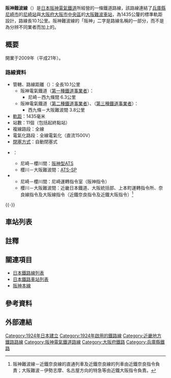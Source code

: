 {{Otheruses|subject=[[阪神電氣鐵道|阪神電氣鐵道]]經營的路線'''難波線'''|other=其他路線的難波線|難波線 (消歧義)}}
{{pp-semi-sock|small=yes}}
{{Infobox 鐵道路線
|日文原名 = 阪神なんば線
|平假名 = はんしんなんばせん
|羅馬拼音 = Hanshin Namba sen
|路線名稱 = [[File:Hanshin-logo.svg|35px]] 阪神難波線
|路線顏色 = orangered
|標誌= Number prefix Hanshin line.svg|21px|HS
|圖片 = Hanshin-nishi-kujo9202.jpg
|圖片大小 = 
|圖片說明 = 阪神難波線的[[西九條車站|西九條]]-[[九條站_(大阪府)|九條]]{{link-ja|阪神9000系電車|阪神9000系電車|9000系列車}}
|國家 = {{JPN}}
|所在地= {{JPN}} [[兵庫縣|兵庫縣]][[尼崎市|尼崎市]]、[[大阪府|大阪府]][[大阪市|大阪市]]
|起點 = [[尼崎站_(阪神)|尼崎站]]
|終點 = [[大阪難波站|大阪難波站]]
|站數 = 11個
|路線記號 = [[File:Number_prefix_Hanshin_line.svg|21px]] HS
|通車 = 1924年1月20日
|全線通車 = 2009年3月20日
|擁有者 = [[File:Hanshin-logo.svg|25px]] [[阪神電氣鐵道|阪神電氣鐵道]]<br />（尼崎－西九條 第1種鐵道事業者）<br />{{link-ja|西大阪高速鐵道|西大阪高速鉄道}}<br />（西九條－大阪難波 第3種鐵道事業者）
|營運者 = [[File:Taisetugagyuto.png|25px]] 阪神電氣鉄道<br />（尼崎－西九條 第1種鐵道事業者，西九條－大阪難波 第2種鐵道事業者）
|使用車輛 = 參見[[#使用車輛|使用車輛]]一節
|路線距離 = 10.1公里
|軌距 = 1,435毫米（[[標準軌|標準軌]]）
|軌道數量 = [[複線鐵路|複線]]
|電氣化方式 = [[直流電|直流電]]1,500 [[伏特|V]] [[高架電纜|高架電纜]]
|閉塞方式 = 自動閉塞式
|保安裝置 = [[自動列車停止裝置#AF軌道回路方式（連続照査型）|阪神型ATS]] （尼崎－櫻川）<br />[[自動列車停止裝置#ATS-SP|ATS-SP]] （櫻川－大阪難波）
|車輛基地 = {{link-ja|阪神電氣鐵道尼崎工場|阪神電気鉄道尼崎工場|尼崎車庫}}
|最高速度 = <!-- xx [[キロメートル毎時|km/h]] -->
|路線圖 = Hanshin railway map.png
}}
{{阪神電氣鐵道RDT/阪神難波線}}
'''阪神難波線'''（{{jpn|j=阪神なんば線|hg=はんしんなんばせん|rm=Hanshin-nanba sen|f=y}}）是[[日本|日本]][[阪神電氣鐵道|阪神電氣鐵道]]所經營的一條鐵道路線，該路線連結了[[兵庫縣|兵庫縣]][[尼崎市|尼崎市]]的[[尼崎站_(阪神)|尼崎站]]與[[大阪府|大阪府]][[大阪市|大阪市]][[中央區_(大阪市)|中央區]]的[[大阪難波車站|大阪難波車站]]，為1435公釐的標準軌距設計，路線長10.1公里。阪神難波線的「阪神」二字是路線名稱的一部分，而不是為分辨不同業者而加上的。

== 概要 ==
開業于2009年（平成21年）。

=== 路線資料 ===
*管轄、路線距離（{{link-ja|營業距離|営業キロ}}）：全長10.1公里
**阪神電氣鐵道（[[鐵路公司|第一種鐵道事業者]]）：
***尼崎－西九條間 6.3公里
**阪神電氣鐵道（[[鐵路公司|第二種鐵道事業者]]）、{{link-ja|西大阪高速鐵道|西大阪高速鉄道}}（[[鐵路公司|第三種鐵道事業者]]）：
***西九條－大阪難波間 3.8公里
*[[軌距|軌距]]：1435毫米
*站數：11個（包括起終點站）
*複線路段：全線
*電氣化路段：全線電氣化（直流1500V）
*[[閉塞_(鐵路)|閉塞方式]]：自動閉塞式
*{{link-ja|自動列車保安裝置|自動列車保安装置|保安裝置}}：
**尼崎－櫻川間：[[自動列車停止裝置#AF軌道回路方式（連續照查型）|阪神型ATS]]
**櫻川－大阪難波間：[[自動列車停止裝置#ATS-SP|ATS-SP]]
*{{link-ja|運轉指令所|運転指令所}}
**尼崎－櫻川間：尼崎運轉指令室（阪神指令）
**櫻川－大阪難波間：近畿日本鐵道、大阪統括部、上本町運轉指令所、奈良線指令及大阪線指令（近鐵奈良指令及近鐵大阪指令）<ref group="注">阪神難波線－近鐵奈良線的直通列車及近鐵奈良線的列車由近鐵奈良指令負責；大阪難波－伊勢志摩、名古屋方向的特急等由近鐵大阪指令負責。</ref>

{{-}}
== 車站列表 ==
{{阪神鐵道車站列表/阪神難波線}}

== 註釋 ==
{{Reflist|group="注"}}
== 關連項目 ==
{{commonscat|Hanshin Namba}}
{{DEFAULTSORT:Hanshin Namba}}
* [[日本鐵路線列表|日本鐵路線列表]]
* [[日本鐵路車站列表|日本鐵路車站列表]]
* [[阪神本線|阪神本線]]

== 參考資料 ==
{{Reflist}}
== 外部連結 ==
{{阪神難波線}}
{{阪神電氣鐵道路線}}
{{京阪神大眾運輸}}
{{Portal bar|日本|大阪|兵庫|鐵路|日本鐵路}}
[[Category:1924年日本建立|Category:1924年日本建立]]
[[Category:1924年啟用的鐵路線|Category:1924年啟用的鐵路線]]
[[Category:近畿地方鐵路路線|Category:近畿地方鐵路路線]]
[[Category:阪神電氣鐵道路線|Category:阪神電氣鐵道路線]]
[[Category:大阪府鐵路|Category:大阪府鐵路]]
[[Category:兵庫縣鐵路|Category:兵庫縣鐵路]]